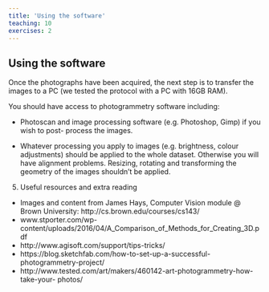 ```yaml
---
title: 'Using the software'
teaching: 10
exercises: 2
---
```


## Using the software
Once the photographs have been acquired, the next step is to transfer the images to a PC (we tested the protocol with a PC with 16GB RAM). 

You should have access to photogrammetry software including: 

- Photoscan and image processing software (e.g. Photoshop, Gimp) if you wish to post- process the images.

- Whatever processing you apply to images (e.g. brightness, colour adjustments) should be applied to the whole dataset. Otherwise you will have alignment problems. Resizing, rotating and transforming the geometry of the images shouldn’t be applied.




5. Useful resources and extra reading
- Images and content from James Hays, Computer Vision module @ Brown University: http://cs.brown.edu/courses/cs143/
- 	www.stporter.com/wp- content/uploads/2016/04/A_Comparison_of_Methods_for_Creating_3D.pdf
- 	http://www.agisoft.com/support/tips-tricks/
- https://blog.sketchfab.com/how-to-set-up-a-successful-photogrammetry-project/
- 	http://www.tested.com/art/makers/460142-art-photogrammetry-how-take-your- photos/
